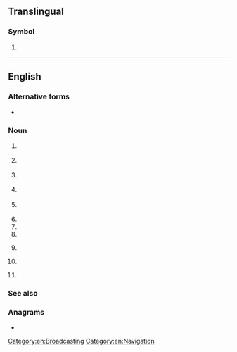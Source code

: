 {{also|fm|Fm|.fm|f.m.|F&M}}
==Translingual==

===Symbol===
{{mul-symbol}}

# {{ISO 3166|1|2|Federated States of Micronesia|from=1986}}
#: {{syn|mul|FSM|qq1={{w|ISO 3166-1 alpha-3|alpha-3}}}}

----

==English==

===Alternative forms===
* {{alter|en|F.M.|F. M.}}

===Noun===
{{en-noun|~}}

# {{lb|en|uncountable}} {{initialism of|en|frequency modulation}}
# {{lb|en|countable|military}} {{init of|en|field marshal}}
# {{lb|en|countable}} {{init of|en|finance minister}}
# {{lb|en|countable}} {{init of|en|foreign minister}}
# {{lb|en|countable}} {{init of|en|first minister}}
# {{init of|en|finance ministry}}
# {{init of|en|foreign ministry}}
# {{init of|en|first ministry}}
# {{lb|en|countable}} {{init of|en|field manual}}
# {{lb|en|countable|aviation}} {{init of|en|fan marker}}
# {{lb|en|countable|chess}} {{init of|en|{{w|lang=en|FIDE Master}}}}

===See also===
{{col3|en|title=ministry/minister|
|MOF
|MoF
|MF
}}

===Anagrams===
* {{anagrams|en|a=fm|M-F|MF|mf}}

[[Category:en:Broadcasting]]
[[Category:en:Navigation]]